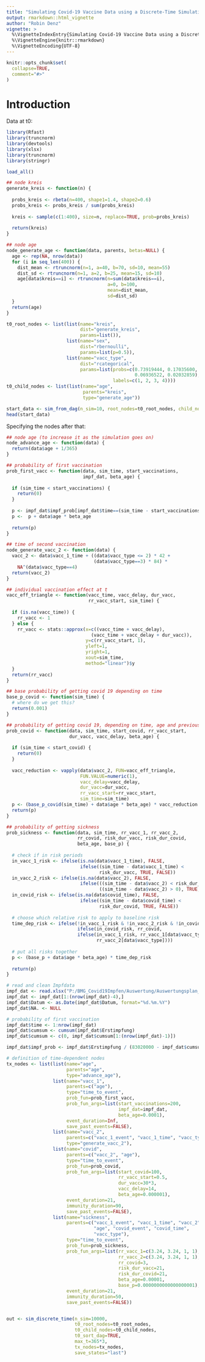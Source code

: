 ```yaml
---
title: "Simulating Covid-19 Vaccine Data using a Discrete-Time Simulation"
output: rmarkdown::html_vignette
author: "Robin Denz"
vignette: >
  %\VignetteIndexEntry{Simulating Covid-19 Vaccine Data using a Discrete-Time Simulation}
  %\VignetteEngine{knitr::rmarkdown}
  %\VignetteEncoding{UTF-8}
---
```


```r
knitr::opts_chunk$set(
  collapse=TRUE,
  comment="#>"
)
```

# Introduction

Data at t0:

```r
library(Rfast)
library(truncnorm)
library(devtools)
library(xlsx)
library(truncnorm)
library(stringr)

load_all()

## node kreis
generate_kreis <- function(n) {
  
  probs_kreis <- rbeta(n=400, shape1=1.4, shape2=0.6)
  probs_kreis <- probs_kreis / sum(probs_kreis)
  
  kreis <- sample(c(1:400), size=n, replace=TRUE, prob=probs_kreis)
  
  return(kreis)
}

## node age
node_generate_age <- function(data, parents, betas=NULL) {
  age <- rep(NA, nrow(data))
  for (i in seq_len(400)) {
    dist_mean <- rtruncnorm(n=1, a=40, b=70, sd=10, mean=55)
    dist_sd <- rtruncnorm(n=1, a=2, b=25, mean=15, sd=10)
    age[data$kreis==i] <- rtruncnorm(n=sum(data$kreis==i),
                                     a=0, b=100,
                                     mean=dist_mean,
                                     sd=dist_sd)
  }
  return(age)
}

t0_root_nodes <- list(list(name="kreis",
                           dist="generate_kreis",
                           params=list()),
                      list(name="sex",
                           dist="rbernoulli",
                           params=list(p=0.5)),
                      list(name="vacc_type",
                           dist="rcategorical",
                           params=list(probs=c(0.73919444, 0.17035600,
                                               0.06936522, 0.02032859),
                                       labels=c(1, 2, 3, 4))))
t0_child_nodes <- list(list(name="age",
                            parents="kreis",
                            type="generate_age"))

start_data <- sim_from_dag(n_sim=10, root_nodes=t0_root_nodes, child_nodes=t0_child_nodes)
head(start_data)

```

Specifying the nodes after that:

```r

## node age (to increase it as the simulation goes on)
node_advance_age <- function(data) {
  return(data$age + 1/365)
}

## probability of first vaccination
prob_first_vacc <- function(data, sim_time, start_vaccinations,
                            impf_dat, beta_age) {
  
  if (sim_time < start_vaccinations) {
    return(0)
  }
  
  p <- impf_dat$impf_prob[impf_dat$time==(sim_time - start_vaccinations)]
  p <-  p + data$age * beta_age
  
  return(p)
}

## time of second vaccination
node_generate_vacc_2 <- function(data) {
  vacc_2 <- data$vacc_1_time + ((data$vacc_type <= 2) * 42 + 
                                (data$vacc_type==3) * 84) * 
    NA^(data$vacc_type==4)
  return(vacc_2)
}

## individual vaccination effect at t
vacc_eff_triangle <- function(vacc_time, vacc_delay, dur_vacc,
                              rr_vacc_start, sim_time) {
  
  if (is.na(vacc_time)) {
    rr_vacc <- 1
  } else {
    rr_vacc <- stats::approx(x=c((vacc_time + vacc_delay),
                               (vacc_time + vacc_delay + dur_vacc)),
                             y=c(rr_vacc_start, 1),
                             yleft=1,
                             yright=1,
                             xout=sim_time,
                             method="linear")$y
  }
  return(rr_vacc)
}

## base probability of getting covid 19 depending on time
base_p_covid <- function(sim_time) {
  # where do we get this?
  return(0.001)
}

## probability of getting covid 19, depending on time, age and previous vaccine
prob_covid <- function(data, sim_time, start_covid, rr_vacc_start,
                       dur_vacc, vacc_delay, beta_age) {
  
  if (sim_time < start_covid) {
    return(0)
  }
  
  vacc_reduction <- vapply(data$vacc_2, FUN=vacc_eff_triangle,
                           FUN.VALUE=numeric(1),
                           vacc_delay=vacc_delay,
                           dur_vacc=dur_vacc,
                           rr_vacc_start=rr_vacc_start,
                           sim_time=sim_time)
  p <- (base_p_covid(sim_time) + data$age * beta_age) * vacc_reduction
  return(p)
}

## probability of getting sickness
prob_sickness <- function(data, sim_time, rr_vacc_1, rr_vacc_2,
                          rr_covid, risk_dur_vacc, risk_dur_covid,
                          beta_age, base_p) {
  
  # check if in risk periods
  in_vacc_1_risk <- ifelse(is.na(data$vacc_1_time), FALSE,
                           ifelse((sim_time - data$vacc_1_time) < 
                                  risk_dur_vacc, TRUE, FALSE))
  in_vacc_2_risk <- ifelse(is.na(data$vacc_2), FALSE,
                           ifelse(((sim_time - data$vacc_2) < risk_dur_vacc) & 
                                  ((sim_time - data$vacc_2) > 0), TRUE, FALSE))
  in_covid_risk <- ifelse(is.na(data$covid_time), FALSE,
                           ifelse((sim_time - data$covid_time) < 
                                  risk_dur_covid, TRUE, FALSE))
  
  # choose which relative risk to apply to baseline risk
  time_dep_risk <- ifelse(!in_vacc_1_risk & !in_vacc_2_risk & !in_covid_risk, 1,
                          ifelse(in_covid_risk, rr_covid,
                          ifelse(in_vacc_1_risk, rr_vacc_1[data$vacc_type],
                                 rr_vacc_2[data$vacc_type])))
  
  # put all risks together
  p <- (base_p + data$age * beta_age) * time_dep_risk
    
  return(p)
}

# read and clean Impfdata
impf_dat <- read.xlsx("P:/BMG_Covid19Impfen/Auswertung/Auswertungsplan_Stufen/Simulation_Testdaten/Impfquotenmonitoring.xlsx", sheetIndex=4)
impf_dat <- impf_dat[1:(nrow(impf_dat)-4),]
impf_dat$Datum <- as.Date(impf_dat$Datum, format="%d.%m.%Y")
impf_dat$NA. <- NULL

# probability of first vaccination
impf_dat$time <- 1:nrow(impf_dat)
impf_dat$cumsum <- cumsum(impf_dat$Erstimpfung)
impf_dat$cumsum <- c(0, impf_dat$cumsum[1:(nrow(impf_dat)-1)])

impf_dat$impf_prob <- impf_dat$Erstimpfung / (83020000 - impf_dat$cumsum)

# definition of time-dependent nodes
tx_nodes <- list(list(name="age",
                      parents="age",
                      type="advance_age"),
                 list(name="vacc_1",
                      parents=c("age"),
                      type="time_to_event",
                      prob_fun=prob_first_vacc,
                      prob_fun_args=list(start_vaccinations=200,
                                         impf_dat=impf_dat,
                                         beta_age=0.0001),
                      event_duration=Inf,
                      save_past_events=FALSE),
                 list(name="vacc_2",
                      parents=c("vacc_1_event", "vacc_1_time", "vacc_type"),
                      type="generate_vacc_2"),
                 list(name="covid",
                      parents=c("vacc_2", "age"),
                      type="time_to_event",
                      prob_fun=prob_covid,
                      prob_fun_args=list(start_covid=100,
                                         rr_vacc_start=0.5,
                                         dur_vacc=30*3,
                                         vacc_delay=14,
                                         beta_age=0.000001),
                      event_duration=21,
                      immunity_duration=90,
                      save_past_events=FALSE),
                 list(name="sickness",
                      parents=c("vacc_1_event", "vacc_1_time", "vacc_2",
                                "age", "covid_event", "covid_time",
                                "vacc_type"),
                      type="time_to_event",
                      prob_fun=prob_sickness,
                      prob_fun_args=list(rr_vacc_1=c(3.24, 3.24, 1, 1),
                                         rr_vacc_2=c(3.24, 3.24, 1, 1),
                                         rr_covid=3,
                                         risk_dur_vacc=21,
                                         risk_dur_covid=21,
                                         beta_age=0.00001,
                                         base_p=0.0000000000000000001),
                      event_duration=21,
                      immunity_duration=50,
                      save_past_events=FALSE))


out <- sim_discrete_time(n_sim=10000,
                         t0_root_nodes=t0_root_nodes,
                         t0_child_nodes=t0_child_nodes,
                         t0_sort_dag=TRUE,
                         max_t=365*3,
                         tx_nodes=tx_nodes,
                         save_states="last")

```



